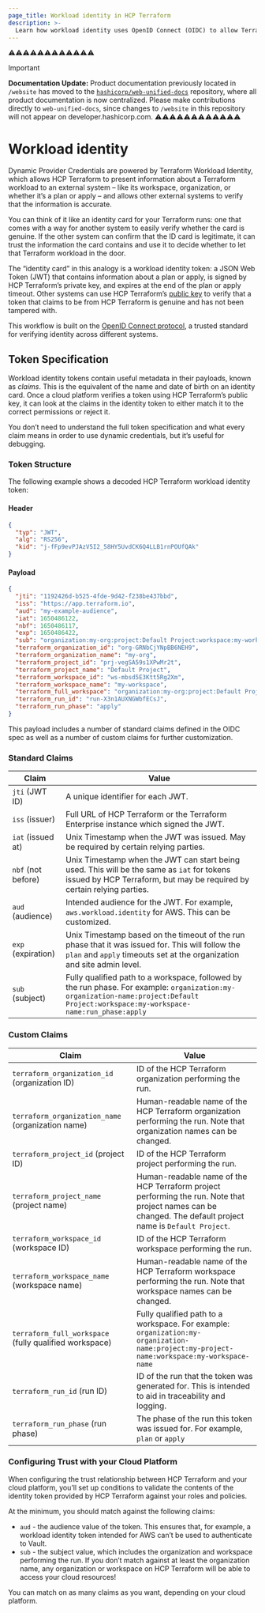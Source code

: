 ```yaml
---
page_title: Workload identity in HCP Terraform
description: >-
  Learn how workload identity uses OpenID Connect (OIDC) to allow Terraform plans and applies to safely authenticate to external systems.
---
```

⚠️⚠️⚠️⚠️⚠️⚠️⚠️⚠️⚠️⚠️⚠️⚠️
> [!IMPORTANT]  
> **Documentation Update:** Product documentation previously located in `/website` has moved to the [`hashicorp/web-unified-docs`](https://github.com/hashicorp/web-unified-docs) repository, where all product documentation is now centralized. Please make contributions directly to `web-unified-docs`, since changes to `/website` in this repository will not appear on developer.hashicorp.com.
⚠️⚠️⚠️⚠️⚠️⚠️⚠️⚠️⚠️⚠️⚠️⚠️

# Workload identity

Dynamic Provider Credentials are powered by Terraform Workload Identity, which allows HCP Terraform to present information about a Terraform workload to an external system – like its workspace, organization, or whether it’s a plan or apply – and allows other external systems to verify that the information is accurate.

You can think of it like an identity card for your Terraform runs: one that comes with a way for another system to easily verify whether the card is genuine. If the other system can confirm that the ID card is legitimate, it can trust the information the card contains and use it to decide whether to let that Terraform workload in the door.

The “identity card” in this analogy is a workload identity token: a JSON Web Token (JWT) that contains information about a plan or apply, is signed by HCP Terraform’s private key, and expires at the end of the plan or apply timeout. Other systems can use HCP Terraform’s [public key](https://app.terraform.io/.well-known/jwks) to verify that a token that claims to be from HCP Terraform is genuine and has not been tampered with.

This workflow is built on the [OpenID Connect protocol](https://openid.net/connect/), a trusted standard for verifying identity across different systems.
## Token Specification
Workload identity tokens contain useful metadata in their payloads, known as _claims_. This is the equivalent of the name and date of birth on an identity card. Once a cloud platform verifies a token using HCP Terraform’s public key, it can look at the claims in the identity token to either match it to the correct permissions or reject it.

You don’t need to understand the full token specification and what every claim means in order to use dynamic credentials, but it’s useful for debugging.
### Token Structure
The following example shows a decoded HCP Terraform workload identity token:
#### Header
```json
{
  "typ": "JWT",
  "alg": "RS256",
  "kid": "j-fFp9evPJAzV5I2_58HY5UvdCK6Q4LLB1rnPOUfQAk"
}
```
#### Payload
```json
{
  "jti": "1192426d-b525-4fde-9d42-f238be437bbd",
  "iss": "https://app.terraform.io",
  "aud": "my-example-audience",
  "iat": 1650486122,
  "nbf": 1650486117,
  "exp": 1650486422,
  "sub": "organization:my-org:project:Default Project:workspace:my-workspace:run_phase:apply",
  "terraform_organization_id": "org-GRNbCjYNpBB6NEH9",
  "terraform_organization_name": "my-org",
  "terraform_project_id": "prj-vegSA59s1XPwMr2t",
  "terraform_project_name": "Default Project",
  "terraform_workspace_id": "ws-mbsd5E3Ktt5Rg2Xm",
  "terraform_workspace_name": "my-workspace",
  "terraform_full_workspace": "organization:my-org:project:Default Project:workspace:my-workspace",
  "terraform_run_id": "run-X3n1AUXNGWbfECsJ",
  "terraform_run_phase": "apply"
}
```
This payload includes a number of standard claims defined in the OIDC spec as well as a number of custom claims for further customization.
### Standard Claims
| Claim              | Value                                                                                                                                                                                |
|--------------------|--------------------------------------------------------------------------------------------------------------------------------------------------------------------------------------|
| `jti` (JWT ID)     | A unique identifier for each JWT.                                                                                                                                                    |
| `iss` (issuer)     | Full URL of HCP Terraform or the Terraform Enterprise instance which signed the JWT.                                                                                                                |
| `iat` (issued at)  | Unix Timestamp when the JWT was issued. May be required by certain relying parties.                                                                                                  |
| `nbf` (not before) | Unix Timestamp when the JWT can start being used. This will be the same as `iat` for tokens issued by HCP Terraform, but may be required by certain relying parties.                 |
| `aud` (audience)   | Intended audience for the JWT. For example, `aws.workload.identity` for AWS. This can be customized.                                                                                 |
| `exp` (expiration) | Unix Timestamp based on the timeout of the run phase that it was issued for. This will follow the `plan` and `apply` timeouts set at the organization and site admin level.          |
| `sub` (subject)    | Fully qualified path to a workspace, followed by the run phase. For example: `organization:my-organization-name:project:Default Project:workspace:my-workspace-name:run_phase:apply` |

### Custom Claims

| Claim                                                  | Value                                                                                                                                                         |
|--------------------------------------------------------|---------------------------------------------------------------------------------------------------------------------------------------------------------------|
| `terraform_organization_id` (organization ID)          | ID of the HCP Terraform organization performing the run.                                                                                                    |
| `terraform_organization_name` (organization name)      | Human-readable name of the HCP Terraform organization performing the run. Note that organization names can be changed.                                      |
| `terraform_project_id` (project ID)                    | ID of the HCP Terraform project performing the run.                                                                                                         |
| `terraform_project_name` (project name)                | Human-readable name of the HCP Terraform project performing the run. Note that project names can be changed. The default project name is `Default Project`. |
| `terraform_workspace_id` (workspace ID)                | ID of the HCP Terraform workspace performing the run.                                                                                                       |
| `terraform_workspace_name` (workspace name)            | Human-readable name of the HCP Terraform workspace performing the run. Note that workspace names can be changed.                                            |
| `terraform_full_workspace` (fully qualified workspace) | Fully qualified path to a workspace. For example: `organization:my-organization-name:project:my-project-name:workspace:my-workspace-name`                     |
| `terraform_run_id` (run ID)                            | ID of the run that the token was generated for. This is intended to aid in traceability and logging.                                                          |
| `terraform_run_phase` (run phase)                      | The phase of the run this token was issued for. For example, `plan` or `apply`                                                                                |

### Configuring Trust with your Cloud Platform
When configuring the trust relationship between HCP Terraform and your cloud platform, you’ll set up conditions to validate the contents of the identity token provided by HCP Terraform against your roles and policies.

At the minimum, you should match against the following claims:
* `aud` - the audience value of the token. This ensures that, for example, a workload identity token intended for AWS can’t be used to authenticate to Vault.
* `sub` - the subject value, which includes the organization and workspace performing the run. If you don’t match against at least the organization name, any organization or workspace on HCP Terraform will be able to access your cloud resources!

You can match on as many claims as you want, depending on your cloud platform.
